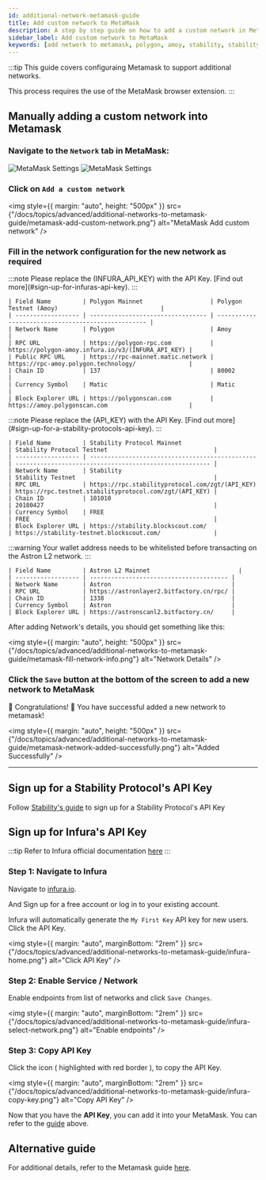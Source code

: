 ```yaml
---
id: additional-network-metamask-guide
title: Add custom network to MetaMask
description: A step by step guide on how to add a custom network in MetaMask
sidebar_label: Add custom network to MetaMask
keywords: [add network to metamask, polygon, amoy, stability, stability testnet, astron, astron l2]
---
```



:::tip
This guide covers configuraing Metamask to support additional networks.

This process requires the use of the MetaMask browser extension.
:::

## Manually adding a custom network into Metamask

### Navigate to the `Network` tab in MetaMask:

<Tabs>
  <TabItem value="fullscreen" label="Fullscreen View" default>
    <img
      style={{ margin: "auto", height: "500px" }}
      src={"/docs/topics/advanced/additional-networks-to-metamask-guide/metamask-select-network-full.png"}
      alt="MetaMask Settings"
    />
  </TabItem>
  <TabItem value="popup" label="Popup View">
    <img
      style={{ margin: "auto", height: "500px" }}
      src={"/docs/topics/advanced/additional-networks-to-metamask-guide/metamask-select-network.png"}
      alt="MetaMask Settings"
    />
  </TabItem>
</Tabs>

### Click on `Add a custom network`

<img
  style={{ margin: "auto", height: "500px" }}
  src={"/docs/topics/advanced/additional-networks-to-metamask-guide/metamask-add-custom-network.png"}
  alt="MetaMask Add custom network"
/>

### Fill in the network configuration for the new network as required

<Tabs>
  <TabItem value="polygon" label="Polygon" default>
    :::note
    Please replace the (INFURA_API_KEY) with the API Key. [Find out more](#sign-up-for-infuras-api-key).
    :::

    | Field Name         | Polygon Mainnet                   | Polygon Testnet (Amoy)                             |
    | ------------------ | --------------------------------- | -------------------------------------------------- |
    | Network Name       | Polygon                           | Amoy                                               |
    | RPC URL            | https://polygon-rpc.com           | https://polygon-amoy.infura.io/v3/(INFURA_API_KEY) |
    | Public RPC URL     | https://rpc-mainnet.matic.network | https://rpc-amoy.polygon.technology/               |
    | Chain ID           | 137                               | 80002                                              |
    | Currency Symbol    | Matic                             | Matic                                              |
    | Block Explorer URL | https://polygonscan.com           | https://amoy.polygonscan.com                       |

  </TabItem>
  <TabItem value="stability" label="Stability">
    :::note
    Please replace the (API_KEY) with the API Key. [Find out more](#sign-up-for-a-stability-protocols-api-key).
    :::

    | Field Name         | Stability Protocol Mainnet                      | Stability Protocol Testnet                              |
    | ------------------ | ----------------------------------------------- | ------------------------------------------------------- |
    | Network Name       | Stability                                       | Stability Testnet                                       |
    | RPC URL            | https://rpc.stabilityprotocol.com/zgt/(API_KEY) | https://rpc.testnet.stabilityprotocol.com/zgt/(API_KEY) |
    | Chain ID           | 101010                                          | 20180427                                                |
    | Currency Symbol    | FREE                                            | FREE                                                    |
    | Block Explorer URL | https://stability.blockscout.com/               | https://stability-testnet.blockscout.com/               |

  </TabItem>
  <TabItem value="astron" label="Astron L2" default>
    :::warning
    Your wallet address needs to be whitelisted before transacting on the Astron L2 network.
    :::
    
    | Field Name         | Astron L2 Mainnet                         |
    | ------------------ | --------------------------------------- |
    | Network Name       | Astron                                  |
    | RPC URL            | https://astronlayer2.bitfactory.cn/rpc/ |
    | Chain ID           | 1338                                    |
    | Currency Symbol    | Astron                                  |
    | Block Explorer URL | https://astronscanl2.bitfactory.cn/     |
  </TabItem>
</Tabs>

After adding Network's details, you should get something like this:

<img
  style={{ margin: "auto", height: "500px" }}
  src={"/docs/topics/advanced/additional-networks-to-metamask-guide/metamask-fill-network-info.png"}
  alt="Network Details"
/>

### Click the `Save` button at the bottom of the screen to add a new network to MetaMask

:tada: Congratulations! :tada: You have successful added a new network to metamask!

<img
  style={{ margin: "auto", height: "500px" }}
  src={"/docs/topics/advanced/additional-networks-to-metamask-guide/metamask-network-added-successfully.png"}
  alt="Added Successfully"
/>

---

## Sign up for a Stability Protocol's API Key

Follow [Stability's guide](https://docs.stabilityprotocol.com/developers/register_for_api_key) to sign up for a Stability Protocol's API Key

## Sign up for Infura's API Key

:::tip
Refer to Infura official documentation [here](https://docs.metamask.io/developer-tools/dashboard/get-started/create-api/)
:::

### Step 1: Navigate to Infura

Navigate to [infura.io](https://app.infura.io/).

And Sign up for a free account or log in to your existing account. 

Infura will automatically generate the `My First Key` API key for new users.
Click the API Key.

<img
  style={{ margin: "auto", marginBottom: "2rem" }}
  src={"/docs/topics/advanced/additional-networks-to-metamask-guide/infura-home.png"}
  alt="Click API Key"
/>

### Step 2: Enable Service / Network

Enable endpoints from list of networks and click `Save Changes`.

<img
  style={{ margin: "auto", marginBottom: "2rem" }}
  src={"/docs/topics/advanced/additional-networks-to-metamask-guide/infura-select-network.png"}
  alt="Enable endpoints"
/>

### Step 3: Copy API Key

Click the icon ( highlighted with red border ), to copy the API Key.

<img
  style={{ margin: "auto", marginBottom: "2rem" }}
  src={"/docs/topics/advanced/additional-networks-to-metamask-guide/infura-copy-key.png"}
  alt="Copy API Key"
/>

Now that you have the **API Key**, you can add it into your MetaMask. You can refer to the [guide](#fill-in-the-network-configuration-for-the-new-network-as-required) above.

## Alternative guide

For additional details, refer to the Metamask guide [here](https://support.metamask.io/networks-and-sidechains/managing-networks/how-to-add-a-custom-network-rpc/).
